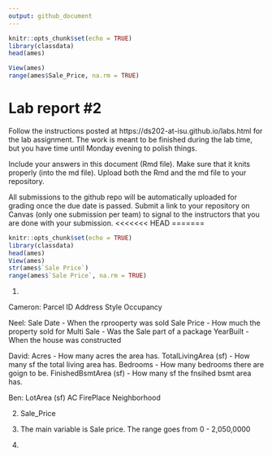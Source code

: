 ```yaml
---
output: github_document
---
```


<!-- README.md is generated from README.Rmd. Please edit the README.Rmd file -->


```r
knitr::opts_chunk$set(echo = TRUE)
library(classdata)
head(ames)

View(ames)
range(ames$Sale_Price, na.rm = TRUE)


```

# Lab report #2

Follow the instructions posted at https://ds202-at-isu.github.io/labs.html for the lab assignment. The work is meant to be finished during the lab time, but you have time until Monday evening to polish things.

Include your answers in this document (Rmd file). Make sure that it knits properly (into the md file). Upload both the Rmd and the md file to your repository.  

All submissions to the github repo will be automatically uploaded for grading once the due date is passed.
Submit a link to your repository on Canvas (only one submission per team) to signal to the instructors that you are done with your submission.
<<<<<<< HEAD
=======

```r
knitr::opts_chunk$set(echo = TRUE)
library(classdata)
head(ames)
View(ames)
str(ames$`Sale Price`)
range(ames$`Sale Price`, na.rm = TRUE)
```

1. 

Cameron:
Parcel ID
Address
Style 
Occupancy 

Neel:
Sale Date - When the rprooperty was sold
Sale Price - How much the property sold for
Multi Sale - Was the Sale part of a package
YearBuilt - When the house was constructed

David:
Acres - How many acres the area has. 
TotalLivingArea (sf) - How many sf the total living area has.
Bedrooms - How many bedrooms there are goign to be. 
FinishedBsmtArea (sf) - How many sf the fnsihed bsmt area has. 

Ben:
LotArea (sf)
AC
FirePlace
Neighborhood

2. Sale_Price

3. The main variable is Sale price. The range goes from 0 - 2,050,0000



4. 

